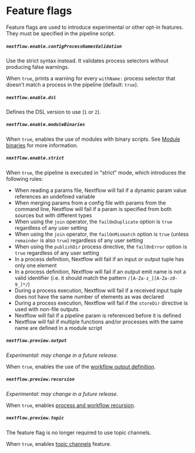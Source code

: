 
# Feature flags

Feature flags are used to introduce experimental or other opt-in features. They must be specified in the pipeline script.

##### `nextflow.enable.configProcessNamesValidation`

<DeprecatedInVersion version="25.10.0">
Use the strict syntax instead. It validates process selectors without producing false warnings.
</DeprecatedInVersion>

When `true`, prints a warning for every `withName:` process selector that doesn't match a process in the pipeline (default: `true`).

##### `nextflow.enable.dsl`

<DeprecatedInVersion version="25.04.0">

Defines the DSL version to use (`1` or `2`).

##### `nextflow.enable.moduleBinaries`

When `true`, enables the use of modules with binary scripts. See [Module binaries][module-binaries] for more information.

##### `nextflow.enable.strict`

When `true`, the pipeline is executed in "strict" mode, which introduces the following rules:

- When reading a params file, Nextflow will fail if a dynamic param value references an undefined variable
- When merging params from a config file with params from the command line, Nextflow will fail if a param is specified from both sources but with different types
- When using the `join` operator, the `failOnDuplicate` option is `true` regardless of any user setting
- When using the `join` operator, the `failOnMismatch` option is `true` (unless `remainder` is also `true`) regardless of any user setting
- When using the `publishDir` process directive, the `failOnError` option is `true` regardless of any user setting
- In a process definition, Nextflow will fail if an input or output tuple has only one element
- In a process definition, Nextflow will fail if an output emit name is not a valid identifier (i.e. it should match the pattern `/[A-Za-z_][A-Za-z0-9_]*/`)
- During a process execution, Nextflow will fail if a received input tuple does not have the same number of elements as was declared
- During a process execution, Nextflow will fail if the `storeDir` directive is used with non-file outputs
- Nextflow will fail if a pipeline param is referenced before it is defined
- Nextflow will fail if multiple functions and/or processes with the same name are defined in a module script

##### `nextflow.preview.output`

<AddedInVersion version="24.04.0" />

*Experimental: may change in a future release.*

When `true`, enables the use of the [workflow output definition][workflow-output-def].

##### `nextflow.preview.recursion`

*Experimental: may change in a future release.*

When `true`, enables [process and workflow recursion][workflow-recursion].

##### `nextflow.preview.topic`

<AddedInVersion version="24.04.0" />

<DeprecatedInVersion version="25.04.0">
The feature flag is no longer required to use topic channels.
</DeprecatedInVersion>

When `true`, enables [topic channels][channel-topic] feature.

[channel-topic]: /nextflow_docs/nextflow_repo/docs/reference/channel.mdx#topic
[module-binaries]: /nextflow_docs/nextflow_repo/docs/module.mdx#module-binaries
[workflow-output-def]: /nextflow_docs/nextflow_repo/docs/workflow.mdx#workflow-outputs
[workflow-recursion]: /nextflow_docs/nextflow_repo/docs/workflow.mdx#process-and-workflow-recursion
